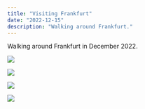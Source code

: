 ```yaml
---
title: "Visiting Frankfurt"
date: "2022-12-15"
description: "Walking around Frankfurt."
---
```


Walking around Frankfurt in December 2022.

<Img
  src="/images/posts/frankfurt-old-opera-house.jpg"
  width={2154}
  height={1632}
  caption="Old Opera House"
/>

<Img
  src="/images/posts/frankfurt-taunusanlage-park.jpg"
  width={2154}
  height={1632}
  caption="Taunusanlage Park"
/>

<Img
  src="/images/posts/frankfurt-xmas-market.jpg"
  width={2154}
  height={1632}
  caption="Frankfurt Christmas Market"
/>

<Img
  src="/images/posts/frankfurt-view-from-iron-bridge.jpg"
  width={2154}
  height={1632}
  caption="View from Iron Bridge"
/>
